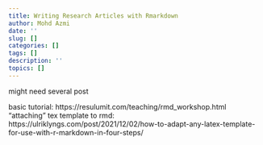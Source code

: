 ```yaml
---
title: Writing Research Articles with Rmarkdown
author: Mohd Azmi
date: ''
slug: []
categories: []
tags: []
description: ''
topics: []
---
```


might need several post

basic tutorial: https://resulumit.com/teaching/rmd_workshop.html
"attaching" tex template to rmd: https://ulriklyngs.com/post/2021/12/02/how-to-adapt-any-latex-template-for-use-with-r-markdown-in-four-steps/

